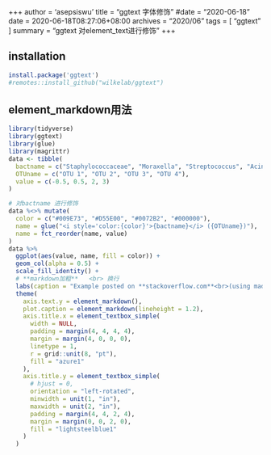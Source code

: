 +++
author = 'asepsiswu'
title = "ggtext 字体修饰"
#date = "2020-06-18"
date = 2020-06-18T08:27:06+08:00
archives = "2020/06" 
tags = [ "ggtext" ]
summary = "ggtext 对element_text进行修饰"
+++

## installation
```R
install.package('ggtext')
#remotes::install_github("wilkelab/ggtext")
```

## element\_markdown用法
```R
library(tidyverse)
library(ggtext)
library(glue)
library(magrittr)
data <- tibble(
  bactname = c("Staphylococcaceae", "Moraxella", "Streptococcus", "Acinetobacter"),
  OTUname = c("OTU 1", "OTU 2", "OTU 3", "OTU 4"),
  value = c(-0.5, 0.5, 2, 3)
)

# 对bactname 进行修饰
data %<>% mutate(
  color = c("#009E73", "#D55E00", "#0072B2", "#000000"),
  name = glue("<i style='color:{color}'>{bactname}</i> ({OTUname})"),  #着色
  name = fct_reorder(name, value)
)  
data %>%
  ggplot(aes(value, name, fill = color)) + 
  geom_col(alpha = 0.5) + 
  scale_fill_identity() +
  # **markdown加粗**   <br> 换行
  labs(caption = "Example posted on **stackoverflow.com**<br>(using made-up data)") +
  theme(
    axis.text.y = element_markdown(),
    plot.caption = element_markdown(lineheight = 1.2),
    axis.title.x = element_textbox_simple(
      width = NULL,
      padding = margin(4, 4, 4, 4),
      margin = margin(4, 0, 0, 0),
      linetype = 1,
      r = grid::unit(8, "pt"),
      fill = "azure1"
    ),
    axis.title.y = element_textbox_simple(
      # hjust = 0,
      orientation = "left-rotated",
      minwidth = unit(1, "in"),
      maxwidth = unit(2, "in"),
      padding = margin(4, 4, 2, 4),
      margin = margin(0, 0, 2, 0),
      fill = "lightsteelblue1"
    )
  )
```
